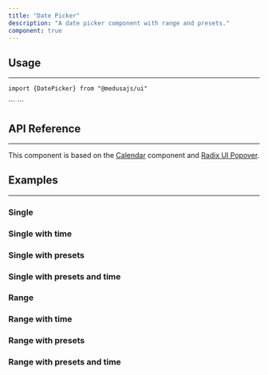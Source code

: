 ```yaml
---
title: "Date Picker"
description: "A date picker component with range and presets."
component: true
---
```


<ComponentExample name="date-picker-demo" />

## Usage

---

<Snippet>```import {DatePicker} from "@medusajs/ui"```</Snippet>

<Snippet>
  ```
  <DatePicker />
  ```
</Snippet>

## API Reference

---

This component is based on the [Calendar](/components/calendar) component and [Radix UI Popover](https://www.radix-ui.com/primitives/docs/components/popover).

<ComponentProps component="date-picker" />


## Examples

---

### Single

<ComponentExample name="date-picker-single" />

### Single with time

<ComponentExample name="date-picker-single-time" />

### Single with presets

<ComponentExample name="date-picker-single-presets" />

### Single with presets and time

<ComponentExample name="date-picker-single-presets-time" />

### Range

<ComponentExample name="date-picker-range" />

### Range with time

<ComponentExample name="date-picker-range-time" />

### Range with presets

<ComponentExample name="date-picker-range-presets" />

### Range with presets and time

<ComponentExample name="date-picker-range-presets-time" />